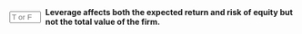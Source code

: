 ::: {.question-block}

<form onsubmit="event.preventDefault(); checkAnswerBox('module7_tf_q75','T')" style="display: flex; align-items: center; gap: 8px;">
  <input type="text" id="module7_tf_q75" name="module7_tf_q75" maxlength="1" placeholder="T or F" style="width: 55px;" data-correct-answer="T" /> 
  <label for="module7_tf_q75"><strong>Leverage affects both the expected return and risk of equity but not the total value of the firm.</strong></label>
</form>

<div id="feedback-module7_tf_q75" class="feedback" data-status="" style="display:none;">
This is TRUE. Equity becomes riskier, but firm value remains constant.
</div>

:::